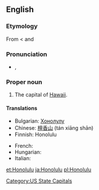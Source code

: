 ==English==

===Etymology===
From {{etyl|haw}} {{term|Honolulu|lang=haw}} < {{term|hono-||bay|lang=haw}} and {{term|lulu||shelter|lang=haw}}

===Pronunciation===
* {{a|UK}} {{IPA|/ˈhɒn.ə.luː.luː/}}, {{SAMPA|/"hQn.@.lu:.lu:/}}

===Proper noun===
{{en-proper noun}}

# The capital of [[Hawaii]].

====Translations====
{{trans-top|the capital of Hawaii}}
* Bulgarian: [[Хонолулу]]
* Chinese: [[檀香山]] (tán xiāng shān)
* Finnish: Honolulu
{{trans-mid}}
* French: {{t-|fr|Honolulu}}
* Hungarian: {{t-|hu|Honolulu}}
* Italian: {{t-|it|Honolulu|f}}
{{trans-bottom}}

[[Category:US State Capitals]]

[[et:Honolulu]]
[[ja:Honolulu]]
[[pl:Honolulu]]